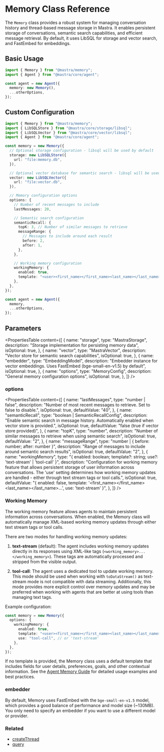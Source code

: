 # Memory Class Reference

The `Memory` class provides a robust system for managing conversation history and thread-based message storage in Mastra. It enables persistent storage of conversations, semantic search capabilities, and efficient message retrieval. By default, it uses LibSQL for storage and vector search, and FastEmbed for embeddings.

## Basic Usage

```typescript copy showLineNumbers
import { Memory } from "@mastra/memory";
import { Agent } from "@mastra/core/agent";

const agent = new Agent({
  memory: new Memory(),
  ...otherOptions,
});
```

## Custom Configuration

```typescript copy showLineNumbers
import { Memory } from "@mastra/memory";
import { LibSQLStore } from "@mastra/core/storage/libsql";
import { LibSQLVector } from "@mastra/core/vector/libsql";
import { Agent } from "@mastra/core/agent";

const memory = new Memory({
  // Optional storage configuration - libsql will be used by default
  storage: new LibSQLStore({
    url: "file:memory.db",
  }),

  // Optional vector database for semantic search - libsql will be used by default
  vector: new LibSQLVector({
    url: "file:vector.db",
  }),

  // Memory configuration options
  options: {
    // Number of recent messages to include
    lastMessages: 20,

    // Semantic search configuration
    semanticRecall: {
      topK: 3, // Number of similar messages to retrieve
      messageRange: {
        // Messages to include around each result
        before: 2,
        after: 1,
      },
    },

    // Working memory configuration
    workingMemory: {
      enabled: true,
      template: "<user><first_name></first_name><last_name></last_name></user>",
    },
  },
});

const agent = new Agent({
  memory,
  ...otherOptions,
});
```

## Parameters

<PropertiesTable
  content={[
    {
      name: "storage",
      type: "MastraStorage",
      description: "Storage implementation for persisting memory data",
      isOptional: true,
    },
    {
      name: "vector",
      type: "MastraVector",
      description: "Vector store for semantic search capabilities",
      isOptional: true,
    },
    {
      name: "embedder",
      type: "EmbeddingModel",
      description:
        "Embedder instance for vector embeddings. Uses FastEmbed (bge-small-en-v1.5) by default",
      isOptional: true,
    },
    {
      name: "options",
      type: "MemoryConfig",
      description: "General memory configuration options",
      isOptional: true,
    },
  ]}
/>

### options

<PropertiesTable
  content={[
    {
      name: "lastMessages",
      type: "number | false",
      description:
        "Number of most recent messages to retrieve. Set to false to disable.",
      isOptional: true,
      defaultValue: "40",
    },
    {
      name: "semanticRecall",
      type: "boolean | SemanticRecallConfig",
      description:
        "Enable semantic search in message history. Automatically enabled when vector store is provided.",
      isOptional: true,
      defaultValue: "false (true if vector store provided)",
    },
    {
      name: "topK",
      type: "number",
      description:
        "Number of similar messages to retrieve when using semantic search",
      isOptional: true,
      defaultValue: "2",
    },
    {
      name: "messageRange",
      type: "number | { before: number; after: number }",
      description:
        "Range of messages to include around semantic search results",
      isOptional: true,
      defaultValue: "2",
    },
    {
      name: "workingMemory",
      type: "{ enabled: boolean; template?: string; use?: 'text-stream' | 'tool-call' }",
      description:
        "Configuration for working memory feature that allows persistent storage of user information across conversations. The 'use' setting determines how working memory updates are handled - either through text stream tags or tool calls.",
      isOptional: true,
      defaultValue:
        "{ enabled: false, template: '<user><first_name></first_name><last_name></last_name>...</user>', use: 'text-stream' }",
    },
  ]}
/>

### Working Memory

The working memory feature allows agents to maintain persistent information across conversations. When enabled, the Memory class will automatically manage XML-based working memory updates through either text stream tags or tool calls.

There are two modes for handling working memory updates:

1. **text-stream** (default): The agent includes working memory updates directly in its responses using XML-like tags (`<working_memory>...</working_memory>`). These tags are automatically processed and stripped from the visible output.

2. **tool-call**: The agent uses a dedicated tool to update working memory. This mode should be used when working with `toDataStream()` as text-stream mode is not compatible with data streaming. Additionally, this mode provides more explicit control over memory updates and may be preferred when working with agents that are better at using tools than managing text tags.

Example configuration:

```typescript copy showLineNumbers
const memory = new Memory({
  options: {
    workingMemory: {
      enabled: true,
      template: "<user><first_name></first_name><last_name></last_name></user>",
      use: "tool-call", // or 'text-stream'
    },
  },
});
```

If no template is provided, the Memory class uses a default template that includes fields for user details, preferences, goals, and other contextual information. See the [Agent Memory Guide](/docs/agents/agent-memory#working-memory) for detailed usage examples and best practices.

### embedder

By default, Memory uses FastEmbed with the `bge-small-en-v1.5` model, which provides a good balance of performance and model size (~130MB). You only need to specify an embedder if you want to use a different model or provider.

### Related

- [createThread](/docs/reference/memory/createThread.mdx)
- [query](/docs/reference/memory/query.mdx)
